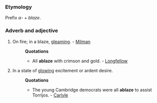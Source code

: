 ===Etymology===
Prefix ''a-'' + ''blaze''.
===Adverb and adjective===
#On fire; in a blaze, [[gleaming]]. - [[Milman]]
#:'''Quotations'''
#:*All '''ablaze''' with crimson and gold. - [[Longfellow]]
#In a state of [[glowing]] excitement or ardent desire.
#:'''Quotations'''
#:*The young Cambridge democrats were all '''ablaze''' to assist Torrijos. - [[Carlyle]]